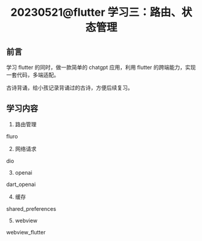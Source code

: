 # <center>20230521@flutter 学习三：路由、状态管理</center>

## 前言

学习 flutter 的同时，做一款简单的 chatgpt 应用，利用 flutter 的跨端能力，实现一套代码，多端适配。

古诗背诵，给小孩记录背诵过的古诗，方便后续复习。

## 学习内容

1. 路由管理

fluro

2. 网络请求

dio

3. openai

dart_openai

4. 缓存

shared_preferences

5. webview

webview_flutter
